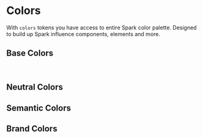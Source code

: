 
<Meta title="Design Tokens/Colors" />

# Colors

With `colors` tokens you have access to entire Spark color palette. Designed to build up Spark influence components, elements and more.

## Base Colors

<GridContainer>
    <ColorBlockList label="red" colors={colors.baseColors.red} />
    <ColorBlockList label="blue" colors={colors.baseColors.blue} />
    <ColorBlockList label="green" colors={colors.baseColors.green} />
    <ColorBlockList label="gold" colors={colors.baseColors.gold} />
</GridContainer>

<p>&nbsp;</p>

<GridContainer>
    <div>
        <h2>Neutral Colors</h2>
        <ColorBlockList label="gray" colors={colors.neutralColors.gray} />
    </div>
    <div>
        <h2>Semantic Colors</h2>
        <ColorBlockList labelColor="white" colors={colors.semanticColors} />
    </div>
    <div>
        <h2>Brand Colors</h2>
        <ColorBlockList labelColor="white" colors={colors.brandColors} />
    </div>
</GridContainer>
